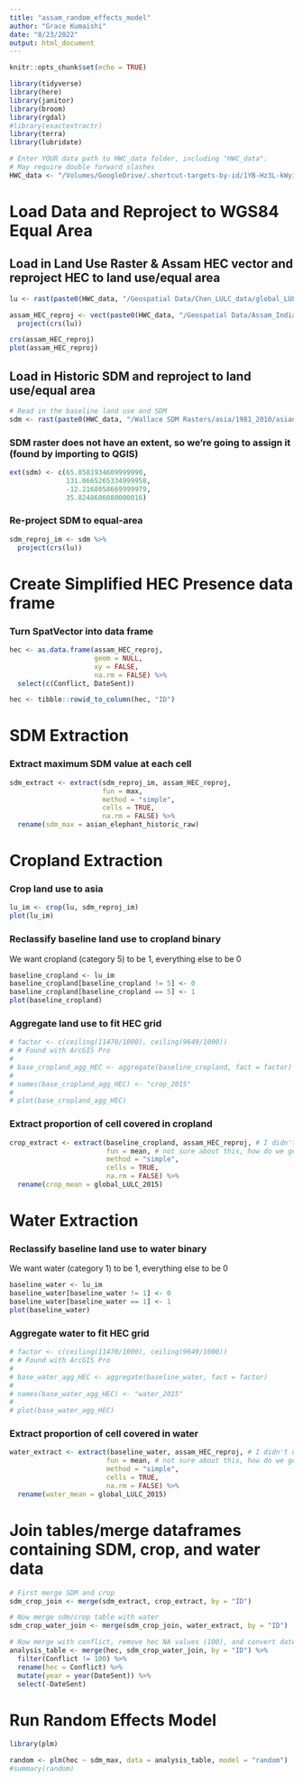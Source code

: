 ```yaml
---
title: "assam_random_effects_model"
author: "Grace Kumaishi"
date: "8/23/2022"
output: html_document
---
```


```r
knitr::opts_chunk$set(echo = TRUE)

library(tidyverse)
library(here)
library(janitor)
library(broom)
library(rgdal)
#library(exactextractr)
library(terra)
library(lubridate)

# Enter YOUR data path to HWC_data folder, including "HWC_data". 
# May require double forward slashes
HWC_data <- "/Volumes/GoogleDrive/.shortcut-targets-by-id/1YB-Hz3L-kWyiZMg2UM89GQkvqXyZUW1H/HWC_data" 
```

# Load Data and Reproject to WGS84 Equal Area

## Load in Land Use Raster & Assam HEC vector and reproject HEC to land use/equal area
```r
lu <- rast(paste0(HWC_data, "/Geospatial Data/Chen_LULC_data/global_LULC_2015.tif"))

assam_HEC_reproj <- vect(paste0(HWC_data, "/Geospatial Data/Assam_India/AWS-all_data/AWS-all_data.shp")) %>%
  project(crs(lu))

crs(assam_HEC_reproj)
plot(assam_HEC_reproj)
```

## Load in Historic SDM and reproject to land use/equal area
```r
# Read in the baseline land use and SDM
sdm <- rast(paste0(HWC_data, "/Wallace SDM Rasters/asia/1981_2010/asian_elephant_historic_raw.tif"))
```

### SDM raster does not have an extent, so we're going to assign it (found by importing to QGIS)
```r
ext(sdm) <- c(65.8581934609999990,
              131.0665265334999958,
              -12.2168058669999979,
              35.8248606080000016)
```

### Re-project SDM to equal-area
```r
sdm_reproj_im <- sdm %>% 
  project(crs(lu))
```

# Create Simplified HEC Presence data frame

### Turn SpatVector into data frame
```r
hec <- as.data.frame(assam_HEC_reproj,
                     geom = NULL,
                     xy = FALSE,
                     na.rm = FALSE) %>% 
  select(c(Conflict, DateSent))

hec <- tibble::rowid_to_column(hec, "ID")
```


# SDM Extraction

### Extract maximum SDM value at each cell
```r
sdm_extract <- extract(sdm_reproj_im, assam_HEC_reproj, 
                       fun = max, 
                       method = "simple", 
                       cells = TRUE, 
                       na.rm = FALSE) %>% 
  rename(sdm_max = asian_elephant_historic_raw)
```

# Cropland Extraction

### Crop land use to asia
```r
lu_im <- crop(lu, sdm_reproj_im)
plot(lu_im)
```

### Reclassify baseline land use to cropland binary
We want cropland (category 5) to be 1, everything else to be 0
```r
baseline_cropland <- lu_im
baseline_cropland[baseline_cropland != 5] <- 0
baseline_cropland[baseline_cropland == 5] <- 1
plot(baseline_cropland)
```

### Aggregate land use to fit HEC grid
```r
# factor <- c(ceiling(11470/1000), ceiling(9649/1000)) 
# # Found with ArcGIS Pro
# 
# base_cropland_agg_HEC <- aggregate(baseline_cropland, fact = factor)
# 
# names(base_cropland_agg_HEC) <- "crop_2015"
# 
# plot(base_cropland_agg_HEC)
```

### Extract proportion of cell covered in cropland
```r
crop_extract <- extract(baseline_cropland, assam_HEC_reproj, # I didn't use the aggregated file as it was no longer binary, probably want to double check this
                        fun = mean, # not sure about this, how do we get proportions in R?
                        method = "simple",
                        cells = TRUE, 
                        na.rm = FALSE) %>% 
  rename(crop_mean = global_LULC_2015)
```

# Water Extraction

### Reclassify baseline land use to water binary
We want water (category 1) to be 1, everything else to be 0
```r
baseline_water <- lu_im
baseline_water[baseline_water != 1] <- 0
baseline_water[baseline_water == 1] <- 1
plot(baseline_water)
```

### Aggregate water to fit HEC grid
```r
# factor <- c(ceiling(11470/1000), ceiling(9649/1000)) 
# # Found with ArcGIS Pro
# 
# base_water_agg_HEC <- aggregate(baseline_water, fact = factor) 
# 
# names(base_water_agg_HEC) <- "water_2015"
# 
# plot(base_water_agg_HEC)
```

### Extract proportion of cell covered in water
```r
water_extract <- extract(baseline_water, assam_HEC_reproj, # I didn't use the aggregated file as it was no longer binary, probably want to double check this
                        fun = mean, # not sure about this, how do we get proportions in R?
                        method = "simple",
                        cells = TRUE, 
                        na.rm = FALSE) %>% 
  rename(water_mean = global_LULC_2015)
```

# Join tables/merge dataframes containing SDM, crop, and water data

```r
# First merge SDM and crop
sdm_crop_join <- merge(sdm_extract, crop_extract, by = "ID")

# Now merge sdm/crop table with water
sdm_crop_water_join <- merge(sdm_crop_join, water_extract, by = "ID")

# Now merge with conflict, remove hec NA values (100), and convert date to year only
analysis_table <- merge(hec, sdm_crop_water_join, by = "ID") %>% 
  filter(Conflict != 100) %>% 
  rename(hec = Conflict) %>% 
  mutate(year = year(DateSent)) %>% 
  select(-DateSent)
```

# Run Random Effects Model

```r
library(plm)

random <- plm(hec ~ sdm_max, data = analysis_table, model = "random")
#summary(random)
```






